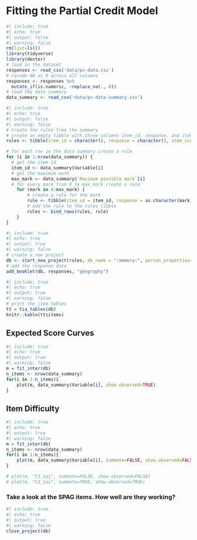 # Fitting the Partial Credit Model

```r
#| include: true
#| echo: true
#| output: false
#| warning: false
rm(list=ls())
library(tidyverse)
library(dexter)
# load in the dataset
responses <- read_csv('data/pc-data.csv')
# recode NA as 0 across all columns
responses <- responses %>% 
  mutate_if(is.numeric, ~replace_na(., 0))
# load the data summary
data_summary <- read_csv('data/pc-data-summary.csv')
```

```r
#| include: true
#| echo: true
#| output: false
#| warning: false
# Create the rules from the summary
# create an empty tibble with three columns item_id, response, and item_score
rules <- tibble(item_id = character(), response = character(), item_score = numeric())

# for each row in the data summary create a rule
for (i in 1:nrow(data_summary)) {
  # get the item id
  item_id <- data_summary$Variable[i]
  # get the maximum mark
  max_mark <- data_summary$`Maximum possible mark`[i]
  # for every mark from 0 to max_mark create a rule
    for (mark in 0:max_mark) {
        # create a rule for the mark
        rule <- tibble(item_id = item_id, response = as.character(mark), item_score = mark)
        # add the rule to the rules tibble
        rules <- bind_rows(rules, rule)
    }
}
```

```r
#| include: true
#| echo: true
#| output: true
#| warning: false
# create a new project
db <- start_new_project(rules, db_name = ":memory:", person_properties=list(sex="unknown",grade="unknown"))
# add the response data
add_booklet(db, responses, "geography")
```

```r
#| include: true
#| echo: true
#| output: true
#| warning: false
# print the item tables
tt = tia_tables(db)
knitr::kable(tt$items)
```

## Expected Score Curves

```r
#| include: true
#| echo: true
#| output: true
#| warning: false
m = fit_inter(db)
n_items <- nrow(data_summary)
for(i in 1:n_items){
    plot(m, data_summary$Variable[i], show.observed=TRUE)
}

```

## Item Difficulty

```r
#| include: true
#| echo: true
#| output: true
#| warning: false
m = fit_inter(db)
n_items <- nrow(data_summary)
for(i in 1:n_items){
    plot(m, data_summary$Variable[i], summate=FALSE, show.observed=FALSE)
}

# plot(m, "C3_1ai", summate=FALSE, show.observed=FALSE)
# plot(m, "C3_1ai", summate=TRUE, show.observed=TRUE)
```

### Take a look at the SPAG items. How well are they working?
```r
#| include: true
#| echo: true
#| output: true
#| warning: false
close_project(db)
```